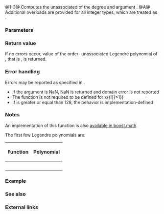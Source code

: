 {{cpp/title|legendre|legendref|legendrel}}
{{cpp/numeric/special_functions/navbar}}
{{dcl begin}}
{{dcl header|cmath}}
{{dcl rev multi|num=1|since1=c++17|dcl1=
float       legendre ( unsigned int n, float x );
double      legendre ( unsigned int n, double x );
long double legendre ( unsigned int n, long double x );
|since2=c++23|dcl2=
/* floating-point-type */ legendre( unsigned int n,
                                    /* floating-point-type */ x );
}}
{{dcl|num=2|since=c++17|
float       legendref( unsigned int n, float x );
}}
{{dcl|num=3|since=c++17|
long double legendrel( unsigned int n, long double x );
}}
{{dcl h|[[#Notes|Additional overloads]]}}
{{dcl header|cmath}}
{{dcl|num=A|since=c++17|
template&lt; class Integer &gt;
double      legendre ( unsigned int n, Integer x );
}}
{{dcl end}}

@1-3@ Computes the unassociated {{enwiki|Legendre polynomials}} of the degree {{c|n}} and argument {{c|x}}.{{rev inl|since=c++23| The library provides overloads of {{tt|std::legendre}} for all cv-unqualified floating-point types as the type of the parameter {{c|x}}.}}
@A@ Additional overloads are provided for all integer types, which are treated as {{c/core|double}}.

===Parameters===
{{par begin}}
{{par|n|the degree of the polynomial}}
{{par|x|the argument, a floating-point or integer value}}
{{par end}}

===Return value===
If no errors occur, value of the order-{{c|n}} unassociated Legendre polynomial of {{c|x}}, that is {{mathjax-or|1=\(\mathsf{P}_n(x) = \frac{1}{2^n n!} \frac{\mathsf{d}^n}{\mathsf{d}x^n} (x^2-1)^n \)|2={{mfrac|1|2{{su|p=n}}n!}}{{mfrac|d{{su|p=n}}|dx{{su|p=n}}}}(x{{su|p=2}}-1){{su|p=n}}}}, is returned.

===Error handling===
Errors may be reported as specified in {{lc|math_errhandling}}.
* If the argument is NaN, NaN is returned and domain error is not reported
* The function is not required to be defined for {{math|{{!}}x{{!}}&gt;1}}
* If {{c|n}} is greater or equal than 128, the behavior is implementation-defined

===Notes===
{{cpp/numeric/special functions/older impl note}}

An implementation of this function is also [https://www.boost.org/doc/libs/release/libs/math/doc/html/math_toolkit/sf_poly/legendre.html available in boost.math].

The first few Legendre polynomials are:
{| class="wikitable" style="font-size:95%; text-align:center;"
|-
! Function
! Polynomial
|- style="height:45px;"
| {{nbsp|4}}{{co|legendre(0, x)}}{{nbsp|4}} || {{math|1}}
|- style="height:45px;"
| {{co|legendre(1, x)}} || {{math|x}}
|- style="height:45px;"
| {{co|legendre(2, x)}} || {{math|{{mfrac|1|2}}(3x{{su|p=2}} - 1)}}
|- style="height:45px;"
| {{co|legendre(3, x)}} || {{math|{{mfrac|1|2}}(5x{{su|p=3}} - 3x)}}
|- style="height:45px;"
| {{co|legendre(4, x)}} || {{nbsp|4}}{{math|{{mfrac|1|8}}(35x{{su|p=4}} - 30x{{su|p=2}} + 3)}}{{nbsp|4}}
|}

{{cpp/numeric/special functions/additional integer overload note|legendre}}

===Example===
{{example
|code=
#include &lt;cmath&gt;
#include &lt;iostream&gt;

double P3(double x)
{
    return 0.5 * (5 * std::pow(x, 3) - 3 * x);
}

double P4(double x)
{
    return 0.125 * (35 * std::pow(x, 4) - 30 * x * x + 3);
}

int main()
{
    // spot-checks
    std::cout &lt;&lt; std::legendre(3, 0.25) &lt;&lt; '=' &lt;&lt; P3(0.25) &lt;&lt; '\n'
              &lt;&lt; std::legendre(4, 0.25) &lt;&lt; '=' &lt;&lt; P4(0.25) &lt;&lt; '\n';
}
|output=
-0.335938=-0.335938
0.157715=0.157715
}}

===See also===
{{dsc begin}}
{{dsc inc|cpp/numeric/special_functions/dsc laguerre}}
{{dsc inc|cpp/numeric/special_functions/dsc hermite}}
{{dsc end}}

===External links===
{{eli|[https://mathworld.wolfram.com/LegendrePolynomial.html Weisstein, Eric W. "Legendre Polynomial."] From MathWorld — A Wolfram Web Resource.}}

{{langlinks|de|es|fr|it|ja|pt|ru|zh}}